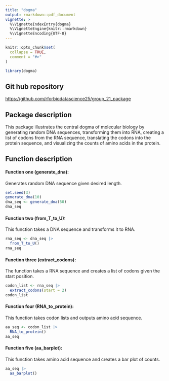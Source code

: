 ```yaml
---
title: "dogma"
output: rmarkdown::pdf_document
vignette: >
  %\VignetteIndexEntry{dogma}
  %\VignetteEngine{knitr::rmarkdown}
  %\VignetteEncoding{UTF-8}
---
```


```r
knitr::opts_chunk$set(
  collapse = TRUE,
  comment = "#>"
)
```

```r
library(dogma)
```

## Git hub repository

<https://github.com/rforbiodatascience25/group_21_package>

## Package description

This package illustrates the central dogma of molecular biology by generating random DNA sequences, transforming them into RNA, creating a list of codons from the RNA sequence, translating the codons into the protein sequence, and visualizing the counts of amino acids in the protein.

## Function description

#### Function one (generate_dna):

Generates random DNA sequence given desired length.

```r
set.seed(3)
generate_dna(10)
dna_seq <- generate_dna(50)
dna_seq
```

#### Function two (from_T_to_U):

This function takes a DNA sequence and transforms it to RNA.

```r
rna_seq <- dna_seq |> 
  from_T_to_U()
rna_seq
```

#### Function three (extract_codons):

The function takes a RNA sequence and creates a list of codons given the start position.

```r
codon_list <- rna_seq |> 
  extract_codons(start = 2)
codon_list
```

#### Function four (RNA_to_protein):

This function takes codon lists and outputs amino acid sequence.

```r
aa_seq <- codon_list |> 
  RNA_to_protein()
aa_seq
```

#### Function five (aa_barplot):

This function takes amino acid sequence and creates a bar plot of counts.

```r
aa_seq |> 
  aa_barplot()
```
